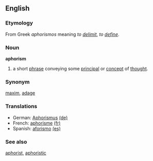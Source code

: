 ==English==

===Etymology===

From Greek ''aphorismos'' meaning ''to [[delimit]]'', ''to [[define]]''.

===Noun===
{{wikipedia}}
'''aphorism'''
# a short [[phrase]] conveying some [[principal]] or [[concept]] of [[thought]].

===Synonym===
[[maxim]], [[adage]]

===Translations===
*German: [[Aphorismus]] [[:de:Aphorismus|(de)]]
*French: [[aphorisme]] [[:fr:aphorisme|(fr)]]
*Spanish: [[aforismo]] [[:es:aforismo|(es)]]

===See also===
[[aphorist]],
[[aphoristic]]